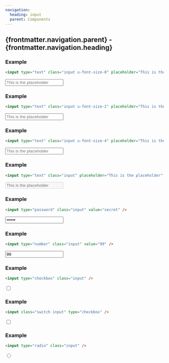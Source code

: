 ```yaml
---
navigation:
  heading: input
  parent: Components
---
```


## {frontmatter.navigation.parent} - {frontmatter.navigation.heading}
### Example
```html
<input type="text" class="input u-font-size-0" placeholder="This is the placeholder" />
```
<input type="text" class="input u-font-size-0" placeholder="This is the placeholder" />

### Example
```html
<input type="text" class="input u-font-size-2" placeholder="This is the placeholder" />
```
<input type="text" class="input u-font-size-2" placeholder="This is the placeholder" />

### Example
```html
<input type="text" class="input u-font-size-4" placeholder="This is the placeholder" />
```
<input type="text" class="input u-font-size-4" placeholder="This is the placeholder" />

### Example
```html
<input type="text" class="input" placeholder="This is the placeholder" disabled />
```
<input type="text" class="input" placeholder="This is the placeholder" disabled />

### Example
```html
<input type="password" class="input" value="secret" />
```
<input type="password" class="input" value="secret" />

### Example
```html
<input type="number" class="input" value="99" />
```
<input type="number" class="input" value="99" />

### Example
```html
<input type="checkbox" class="input" />
```
<input type="checkbox" class="input" />

### Example
```html
<input class="switch input" type="checkbox" />
```
<input class="switch input" type="checkbox" />

### Example
```html
<input type="radio" class="input" />
```
<input type="radio" class="input" />
